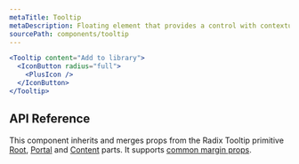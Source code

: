 ```yaml
---
metaTitle: Tooltip
metaDescription: Floating element that provides a control with contextual information via pointer or focus.
sourcePath: components/tooltip
---
```


```jsx live=true
<Tooltip content="Add to library">
  <IconButton radius="full">
    <PlusIcon />
  </IconButton>
</Tooltip>
```

## API Reference

This component inherits and merges props from the Radix Tooltip primitive [Root](/primitives/docs/components/tooltip#root), [Portal](/primitives/docs/components/tooltip#portal) and [Content](/primitives/docs/components/tooltip#content) parts. It supports [common margin props](/themes/docs/overview/layout#margin-props).

<ThemesPropsTable defs="tooltipPropDefs" />
